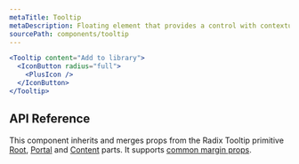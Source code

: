 ```yaml
---
metaTitle: Tooltip
metaDescription: Floating element that provides a control with contextual information via pointer or focus.
sourcePath: components/tooltip
---
```


```jsx live=true
<Tooltip content="Add to library">
  <IconButton radius="full">
    <PlusIcon />
  </IconButton>
</Tooltip>
```

## API Reference

This component inherits and merges props from the Radix Tooltip primitive [Root](/primitives/docs/components/tooltip#root), [Portal](/primitives/docs/components/tooltip#portal) and [Content](/primitives/docs/components/tooltip#content) parts. It supports [common margin props](/themes/docs/overview/layout#margin-props).

<ThemesPropsTable defs="tooltipPropDefs" />
